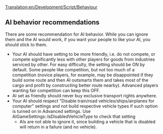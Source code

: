 [[Translation:en/Development/Script/Behaviour]]
{{en/Development/Script/Navigation}}
==AI behavior recommendations==

There are some recommendation for AI behavior. While you can ignore them and the AI would work, if you want your people to like your AI, you should stick to them.

* Your AI should have setting to be more friendly, i.e. do not compete, or compete significantly less with other players for goods from industries serviced by other. For easy difficulty, the setting should be ON by default. Some people like competition, but not too much of a competition (novice players, for example, may be disappointed if they build some route and then AI outsmarts them and takes most of the cargo and profit by constructing better route nearby). Advanced players wanting fair competition can keep this OFF.
* AI set as friendly should never buy exclusive transport rights anywhere.
* Your AI should respect "Disable train/road vehicles/ships/airplanes for computer" settings and not build respective vehicle types if such option is turned on in Advanced settings. Use AIGameSettings::IsDisabledVehicleType to check that setting
** AIs are not able to ignore it, since building a vehicle that is disabled will return in a failure (and no vehicle).